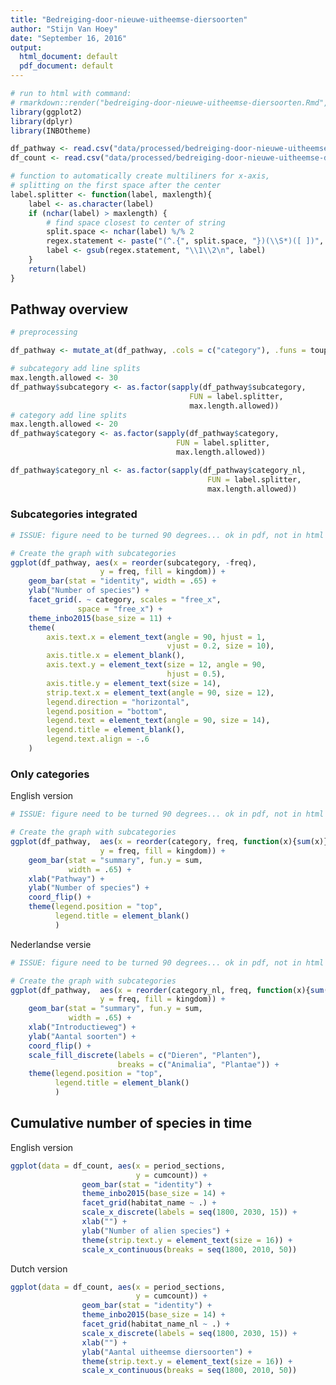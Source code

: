 ```yaml
---
title: "Bedreiging-door-nieuwe-uitheemse-diersoorten"
author: "Stijn Van Hoey"
date: "September 16, 2016"
output:
  html_document: default
  pdf_document: default
---
```


```r
# run to html with command:
# rmarkdown::render("bedreiging-door-nieuwe-uitheemse-diersoorten.Rmd", output_file = "../reports/html/bedreiging-door-nieuwe-uitheemse-diersoorten.html") 
library(ggplot2)
library(dplyr)
library(INBOtheme)

df_pathway <- read.csv("data/processed/bedreiging-door-nieuwe-uitheemse-diersoorten-1.csv")
df_count <- read.csv("data/processed/bedreiging-door-nieuwe-uitheemse-diersoorten-2.csv")

# function to automatically create multiliners for x-axis,
# splitting on the first space after the center
label.splitter <- function(label, maxlength){
    label <- as.character(label)
    if (nchar(label) > maxlength) {
        # find space closest to center of string
        split.space <- nchar(label) %/% 2
        regex.statement <- paste("(^.{", split.space, "})(\\S*)([ ])", sep = "")
        label <- gsub(regex.statement, "\\1\\2\n", label)
    }
    return(label)
}
```

## Pathway overview

```r
# preprocessing

df_pathway <- mutate_at(df_pathway, .cols = c("category"), .funs = toupper)

# subcategory add line splits
max.length.allowed <- 30
df_pathway$subcategory <- as.factor(sapply(df_pathway$subcategory,
                                        FUN = label.splitter,
                                        max.length.allowed))
# category add line splits
max.length.allowed <- 20
df_pathway$category <- as.factor(sapply(df_pathway$category,
                                     FUN = label.splitter,
                                     max.length.allowed))

df_pathway$category_nl <- as.factor(sapply(df_pathway$category_nl,
                                            FUN = label.splitter,
                                            max.length.allowed))
```

### Subcategories integrated

```r
# ISSUE: figure need to be turned 90 degrees... ok in pdf, not in html

# Create the graph with subcategories
ggplot(df_pathway, aes(x = reorder(subcategory, -freq),
                    y = freq, fill = kingdom)) +
    geom_bar(stat = "identity", width = .65) +
    ylab("Number of species") +
    facet_grid(. ~ category, scales = "free_x",
               space = "free_x") +
    theme_inbo2015(base_size = 11) +
    theme(
        axis.text.x = element_text(angle = 90, hjust = 1,
                                   vjust = 0.2, size = 10),
        axis.title.x = element_blank(),
        axis.text.y = element_text(size = 12, angle = 90,
                                   hjust = 0.5),
        axis.title.y = element_text(size = 14),
        strip.text.x = element_text(angle = 90, size = 12),
        legend.direction = "horizontal",
        legend.position = "bottom",
        legend.text = element_text(angle = 90, size = 14),
        legend.title = element_blank(),
        legend.text.align = -.6
    )
```

### Only categories

English version
```r
# ISSUE: figure need to be turned 90 degrees... ok in pdf, not in html

# Create the graph with subcategories
ggplot(df_pathway,  aes(x = reorder(category, freq, function(x){sum(x)}),
                    y = freq, fill = kingdom)) +
    geom_bar(stat = "summary", fun.y = sum,
             width = .65) + 
    xlab("Pathway") +
    ylab("Number of species") + 
    coord_flip() +
    theme(legend.position = "top",
          legend.title = element_blank()
          )
```

Nederlandse versie
```r
# ISSUE: figure need to be turned 90 degrees... ok in pdf, not in html

# Create the graph with subcategories
ggplot(df_pathway,  aes(x = reorder(category_nl, freq, function(x){sum(x)}),
                    y = freq, fill = kingdom)) +
    geom_bar(stat = "summary", fun.y = sum,
             width = .65) + 
    xlab("Introductieweg") +
    ylab("Aantal soorten") + 
    coord_flip() +
    scale_fill_discrete(labels = c("Dieren", "Planten"), 
                        breaks = c("Animalia", "Plantae")) + 
    theme(legend.position = "top",
          legend.title = element_blank()
          )
```


## Cumulative number of species in time

English version
```r

ggplot(data = df_count, aes(x = period_sections, 
                            y = cumcount)) +
                geom_bar(stat = "identity") +
                theme_inbo2015(base_size = 14) +
                facet_grid(habitat_name ~ .) +
                scale_x_discrete(labels = seq(1800, 2030, 15)) +
                xlab("") +
                ylab("Number of alien species") +
                theme(strip.text.y = element_text(size = 16)) +
                scale_x_continuous(breaks = seq(1800, 2010, 50))
```

Dutch version
```r

ggplot(data = df_count, aes(x = period_sections, 
                            y = cumcount)) +
                geom_bar(stat = "identity") +
                theme_inbo2015(base_size = 14) +
                facet_grid(habitat_name_nl ~ .) +
                scale_x_discrete(labels = seq(1800, 2030, 15)) +
                xlab("") +
                ylab("Aantal uitheemse diersoorten") +
                theme(strip.text.y = element_text(size = 16)) +
                scale_x_continuous(breaks = seq(1800, 2010, 50))
```





